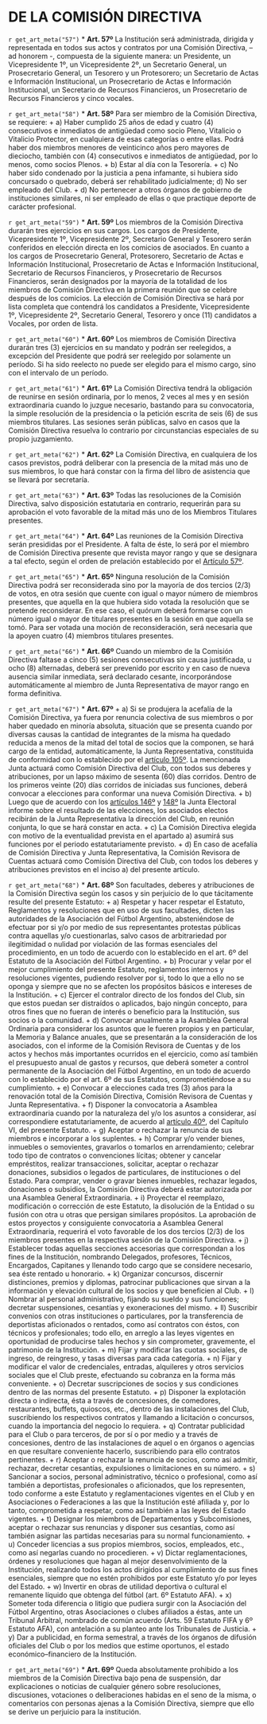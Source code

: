 # DE LA COMISIÓN DIRECTIVA

`r get_art_meta("57")`
* **Art. 57º**
La Institución será administrada, dirigida y representada en todos sus actos y contratos por una Comisión Directiva, – ad honorem -, compuesta de la siguiente manera: un Presidente, un Vicepresidente 1º, un Vicepresidente 2º, un Secretario General, un Prosecretario General, un Tesorero y un Protesorero; un Secretario de Actas e Información Institucional, un Prosecretario de Actas e Información Institucional, un Secretario de Recursos Financieros, un Prosecretario de Recursos Financieros y cinco vocales.

`r get_art_meta("58")`
* **Art. 58º**
Para ser miembro de la Comisión Directiva, se requiere:
    + a) Haber cumplido 25 años de edad y cuatro (4) consecutivos e inmediatos de antigüedad como socio Pleno, Vitalicio o Vitalicio Protector, en cualquiera de esas categorías o entre ellas. Podrá haber dos miembros menores de veinticinco años pero mayores de dieciocho, también con (4) consecutivos e inmediatos de antigüedad, por lo menos, como socios Plenos.
    + b) Estar al día con la Tesorería.
    + c) No haber sido condenado por la justicia a pena infamante, si hubiera sido concursado o quebrado, deberá ser rehabilitado judicialmente; d) No ser empleado del Club.
    + d) No pertenecer a otros órganos de gobierno de instituciones similares, ni ser empleado de ellas o que practique deporte de carácter profesional.

`r get_art_meta("59")`
* **Art. 59º**
Los miembros de la Comisión Directiva durarán tres ejercicios en sus cargos. Los cargos de Presidente, Vicepresidente 1º, Vicepresidente 2º, Secretario General y Tesorero serán conferidos en elección directa en los comicios de asociados. En cuanto a los cargos de Prosecretario General, Protesorero, Secretario de Actas e Información Institucional, Prosecretario de Actas e Información Institucional, Secretario de Recursos Financieros, y Prosecretario de Recursos Financieros, serán designados por la mayoría de la totalidad de los miembros de Comisión Directiva en la primera reunión que se celebre después de los comicios. La elección de Comisión Directiva se hará por lista completa que contendrá los candidatos a Presidente, Vicepresidente 1º, Vicepresidente 2º, Secretario General, Tesorero y once (11) candidatos a Vocales, por orden de lista.

`r get_art_meta("60")`
* **Art. 60º**
Los miembros de Comisión Directiva durarán tres (3) ejercicios en su mandato y podrán ser reelegidos, a excepción del Presidente que podrá ser reelegido por solamente un período. Si ha sido reelecto no puede ser elegido para el mismo cargo, sino con el intervalo de un período.

`r get_art_meta("61")`
* **Art. 61º**
La Comisión Directiva tendrá la obligación de reunirse en sesión ordinaria, por lo menos, 2 veces al mes y en sesión extraordinaria cuando lo juzgue necesario, bastando para su convocatoria, la simple resolución de la presidencia o la petición escrita de seis (6) de sus miembros titulares. Las sesiones serán públicas, salvo en casos que la Comisión Directiva resuelva lo contrario por circunstancias especiales de su propio juzgamiento.

`r get_art_meta("62")`
* **Art. 62º**
La Comisión Directiva, en cualquiera de los casos previstos, podrá deliberar con la presencia de la mitad más uno de sus miembros, lo que hará constar con la firma del libro de asistencia que se llevará por secretaría.

`r get_art_meta("63")`
* **Art. 63º**
Todas las resoluciones de la Comisión Directiva, salvo disposición estatutaria en contrario, requerirán para su aprobación el voto favorable de la mitad más uno de los Miembros Titulares presentes.

`r get_art_meta("64")`
* **Art. 64º**
Las reuniones de la Comisión Directiva serán presididas por el Presidente. A falta de éste, lo será por el miembro de Comisión Directiva presente que revista mayor rango y que se designara a tal efecto, según el orden de prelación establecido por el [Artículo 57º](#art57).

`r get_art_meta("65")`
* **Art. 65º**
Ninguna resolución de la Comisión Directiva podrá ser reconsiderada sino por la mayoría de dos tercios (2/3) de votos, en otra sesión que cuente con igual o mayor número de miembros presentes, que aquella en la que hubiera sido votada la resolución que se pretende reconsiderar. En ese caso, el quórum deberá formarse con un número igual o mayor de titulares presentes en la sesión en que aquella se tomó. Para ser votada una moción de reconsideración, será necesaria que la apoyen cuatro (4) miembros titulares presentes.

`r get_art_meta("66")`
* **Art. 66º**
Cuando un miembro de la Comisión Directiva faltase a cinco (5) sesiones consecutivas sin causa justificada, u ocho (8) alternadas, deberá ser prevenido por escrito y en caso de nueva ausencia similar inmediata, será declarado cesante, incorporándose automáticamente al miembro de Junta Representativa de mayor rango en forma definitiva.

`r get_art_meta("67")`
* **Art. 67º**
    + a) Si se produjera la acefalía de la Comisión Directiva, ya fuera por renuncia colectiva de sus miembros o por haber quedado en minoría absoluta, situación que se presenta cuando por diversas causas la cantidad de integrantes de la misma ha quedado reducida a menos de la mitad del total de socios que la componen, se hará cargo de la entidad, automáticamente, la Junta Representativa, constituida de conformidad con lo establecido por el [artículo 105º](#art105). La mencionada Junta actuará como Comisión Directiva del Club, con todos sus deberes y atribuciones, por un lapso máximo de sesenta (60) días corridos. Dentro de los primeros veinte (20) días corridos de iniciadas sus funciones, deberá convocar a elecciones para conformar una nueva Comisión Directiva.
    + b) Luego que de acuerdo con los [artículos 146º](#art146) y [148º](#art148) la Junta Electoral informe sobre el resultado de las elecciones, los asociados electos recibirán de la Junta Representativa la dirección del Club, en reunión conjunta, lo que se hará constar en acta.
    + c) La Comisión Directiva elegida con motivo de la eventualidad prevista en el apartado a) asumirá sus funciones por el periodo estatutariamente previsto.
    + d) En caso de acefalía de Comisión Directiva y Junta Representativa, la Comisión Revisora de Cuentas actuará como Comisión Directiva del Club, con todos los deberes y atribuciones previstos en el inciso a) del presente artículo.

`r get_art_meta("68")`
* **Art. 68º**
Son facultades, deberes y atribuciones de la Comisión Directiva según los casos y sin perjuicio de lo que tácitamente resulte del presente Estatuto:
    + a) Respetar y hacer respetar el Estatuto, Reglamentos y resoluciones que en uso de sus facultades, dicten las autoridades de la Asociación del Fútbol Argentino, absteniéndose de efectuar por si y/o por medio de sus representantes protestas públicas contra aquellas y/o cuestionarlas, salvo casos de arbitrariedad por ilegitimidad o nulidad por violación de las formas esenciales del procedimiento, en un todo de acuerdo con lo establecido en el art. 6º del Estatuto de la Asociación del Fútbol Argentino.
    + b) Procurar y velar por el mejor cumplimiento del presente Estatuto, reglamentos internos y resoluciones vigentes, pudiendo resolver por si, todo lo que a ello no se oponga y siempre que no se afecten los propósitos básicos e intereses de la Institución.
    + c) Ejercer el contralor directo de los fondos del Club, sin que estos puedan ser distraídos o aplicados, bajo ningún concepto, para otros fines que no fueran de interés o beneficio para la Institución, sus socios o la comunidad.
    + d) Convocar anualmente a la Asamblea General Ordinaria para considerar los asuntos que le fueren propios y en particular, la Memoria y Balance anuales, que se presentarán a la consideración de los asociados, con el informe de la Comisión Revisora de Cuentas y de los actos y hechos más importantes ocurridos en el ejercicio, como así también el presupuesto anual de gastos y recursos, que deberá someter a control permanente de la Asociación del Fútbol Argentino, en un todo de acuerdo con lo establecido por el art. 6º de sus Estatutos, comprometiéndose a su cumplimiento.
    + e) Convocar a elecciones cada tres (3) años para la renovación total de la Comisión Directiva, Comisión Revisora de Cuentas y Junta Representativa.
    + f) Disponer la convocatoria a Asamblea extraordinaria cuando por la naturaleza del y/o los asuntos a considerar, así correspondiere estatutariamente, de acuerdo al [artículo 40º](#art40), del Capítulo VI, del presente Estatuto.
    + g) Aceptar o rechazar la renuncia de sus miembros e incorporar a los suplentes.
    + h) Comprar y/o vender bienes, inmuebles o semovientes, gravarlos o tomarlos en arrendamiento; celebrar todo tipo de contratos o convenciones lícitas; obtener y cancelar empréstitos, realizar transacciones, solicitar, aceptar o rechazar donaciones, subsidios o legados de particulares, de instituciones o del Estado. Para comprar, vender o gravar bienes inmuebles, rechazar legados, donaciones o subsidios, la Comisión Directiva deberá estar autorizada por una Asamblea General Extraordinaria.
    + i) Proyectar el reemplazo, modificación o corrección de este Estatuto, la disolución de la Entidad o su fusión con otra u otras que persigan similares propósitos. La aprobación de estos proyectos y consiguiente convocatoria a Asamblea General Extraordinaria, requerirá el voto favorable de los dos tercios (2/3) de los miembros presentes en la respectiva sesión de la Comisión Directiva.
    + j) Establecer todas aquellas secciones accesorias que correspondan a los fines de la Institución, nombrando Delegados, profesores, Técnicos, Encargados, Capitanes y llenando todo cargo que se considere necesario, sea éste rentado u honorario.
    + k) Organizar concursos, discernir distinciones, premios y diplomas, patrocinar publicaciones que sirvan a la información y elevación cultural de los socios y que beneficien al Club.
    + l) Nombrar al personal administrativo, fijando su sueldo y sus funciones; decretar suspensiones, cesantías y exoneraciones del mismo.
    + ll) Suscribir convenios con otras instituciones o particulares, por la transferencia de deportistas aficionados o rentados, como así contratos con éstos, con técnicos y profesionales; todo ello, en arreglo a las leyes vigentes en oportunidad de producirse tales hechos y sin comprometer, gravemente, el patrimonio de la Institución.
    + m) Fijar y modificar las cuotas sociales, de ingreso, de reingreso, y tasas diversas para cada categoría.
    + n) Fijar y modificar el valor de credenciales, entradas, alquileres y otros servicios sociales que el Club preste, efectuando su cobranza en la forma más conveniente.
    + o) Decretar suscripciones de socios y sus condiciones dentro de las normas del presente Estatuto.
    + p) Disponer la explotación directa o indirecta, ésta a través de concesiones, de comedores, restaurantes, buffets, quioscos, etc., dentro de las instalaciones del Club, suscribiendo los respectivos contratos y llamando a licitación o concursos, cuando la importancia del negocio lo requiera.
    + q) Contratar publicidad para el Club o para terceros, de por sí o por medio y a través de concesiones, dentro de las instalaciones de aquel o en órganos o agencias en que resultare conveniente hacerlo, suscribiendo para ello contratos pertinentes.
    + r) Aceptar o rechazar la renuncia de socios, como así admitir, rechazar, decretar cesantías, expulsiones o limitaciones en su número.
    + s) Sancionar a socios, personal administrativo, técnico o profesional, como así también a deportistas, profesionales o aficionados, que los representen, todo conforme a este Estatuto y reglamentaciones vigentes en el Club y en Asociaciones o Federaciones a las que la Institución esté afiliada y, por lo tanto, comprometida a respetar, como así también a las leyes del Estado vigentes.
    + t) Designar los miembros de Departamentos y Subcomisiones, aceptar o rechazar sus renuncias y disponer sus cesantías, como así también asignar las partidas necesarias para su normal funcionamiento.
    + u) Conceder licencias a sus propios miembros, socios, empleados, etc., como así negarlas cuando no procedieren.
    + v) Dictar reglamentaciones, órdenes y resoluciones que hagan al mejor desenvolvimiento de la Institución, realizando todos los actos dirigidos al cumplimiento de sus fines esenciales, siempre que no estén prohibidos por este Estatuto y/o por leyes del Estado.
    + w) Invertir en obras de utilidad deportiva o cultural el remanente líquido que obtenga del fútbol (art. 6º Estatuto AFA).
    + x) Someter toda diferencia o litigio que pudiera surgir con la Asociación del Fútbol Argentino, otras Asociaciones o clubes afiliados a éstas, ante un Tribunal Arbitral, nombrado de común acuerdo (Arts. 59 Estatuto FIFA y 6º Estatuto AFA), con antelación a su planteo ante los Tribunales de Justicia.
    + y) Dar a publicidad, en forma semestral, a través de los órganos de difusión oficiales del Club o por los medios que estime oportunos, el estado económico–financiero de la Institución.

`r get_art_meta("69")`
* **Art. 69º**
Queda absolutamente prohibido a los miembros de la Comisión Directiva bajo pena de suspensión, dar explicaciones o noticias de cualquier género sobre resoluciones, discusiones, votaciones o deliberaciones habidas en el seno de la misma, o comentarios con personas ajenas a la Comisión Directiva, siempre que ello se derive un perjuicio para la institución.
